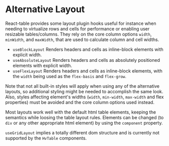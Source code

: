 
<Meta
  of={TableHooksStories}
  title="Visualizations/Table/Table Hooks/Alternative Layout"
/>

# Alternative Layout

React-table provides some layout plugin hooks useful for instance when needing to virtualize rows and cells for performance or enabling user resizable
tables/columns. They rely on the core column options `width`, `minWidth`, and `maxWidth`, that are used to calculate column and cell widths.

- `useBlockLayout` Renders headers and cells as inline-block elements with explicit width.
- `useAbsoluteLayout` Renders headers and cells as absolutely positioned elements with explicit width.
- `useFlexLayout` Renders headers and cells as inline-block elements, with the `width` being used as the `flex-basis` and `flex-grow`.

Note that not all built-in styles will apply when using any of the alternative layouts, so additional styling might be needed to
accomplish the same look. Also, styles affecting element's widths (`width`, `min-width`, `max-width` and flex properties) must be
avoided and the core column options used instead.

Most layouts work well with the default html table elements, keeping the semantics while loosing the table layout rules. Elements can be changed
(to `div` or any other appropriate html element) by using the `component` property.

`useGridLayout` implies a totally different dom structure and is currently not supported by the `HvTable` components.

<Canvas of={TableHooksStories.AlternativeLayoutStory} />
